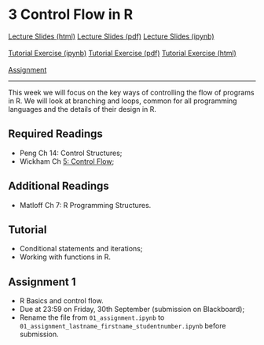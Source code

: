 # 3 Control Flow in R

<div id="buttons">
<a class="btn btn-primary btn-lg" role="button" href="lectures/03_week.html">Lecture Slides (html)</a>
<a class="btn btn-info btn-lg" role="button" href="https://github.com/ASDS-TCD/POP77001_Computer_Programming_2022/blob/main/lectures/03_week.pdf">Lecture Slides (pdf)</a>
<a class="btn btn-secondary btn-lg" role="button" href="https://github.com/ASDS-TCD/POP77001_Computer_Programming_2022/blob/main/lectures/03_week.ipynb">Lecture Slides (ipynb)</a>
<br>
<br>
<a class="btn btn-success btn-lg" role="button" href="https://github.com/ASDS-TCD/POP77001_Computer_Programming_2022/blob/main/tutorials/03_week.ipynb">Tutorial Exercise (ipynb)</a>
<a class="btn btn-info btn-lg" role="button" href="https://github.com/ASDS-TCD/POP77001_Computer_Programming_2022/blob/main/tutorials/03_week.pdf">Tutorial Exercise (pdf)</a>
<a class="btn btn-secondary btn-lg" role="button" href="tutorials/03_week.html">Tutorial Exercise (html)</a>
<br>
<br>
<a class="btn btn-danger btn-lg" role="button" href="https://github.com/ASDS-TCD/POP77001_Computer_Programming_2022/blob/main/assignments/01_assignment.ipynb">Assignment</a>
</div>
---

This week we will focus on the key ways of controlling the flow of programs in R. We will look at branching and loops, common for all programming languages and the details of their design in R.

## Required Readings

- Peng Ch 14: Control Structures;
- Wickham Ch [5: Control Flow](https://adv-r.hadley.nz/control-flow.html);

## Additional Readings

- Matloff Ch 7: R Programming Structures.

## Tutorial

- Conditional statements and iterations;
- Working with functions in R.

## Assignment 1

- R Basics and control flow.
- Due at 23:59 on Friday, 30th September (submission on Blackboard);
- Rename the file from `01_assignment.ipynb` to `01_assignment_lastname_firstname_studentnumber.ipynb` before submission.
